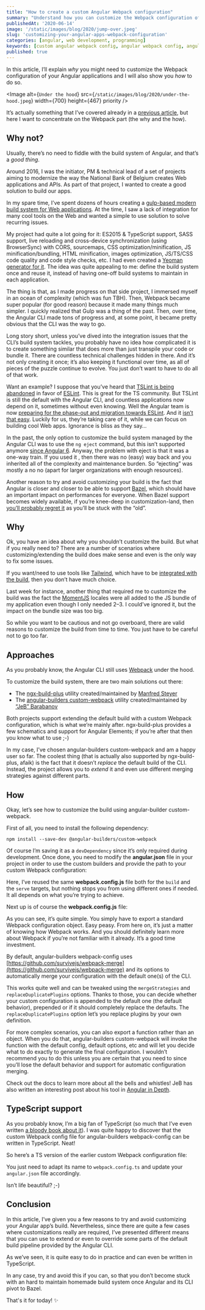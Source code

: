```yaml
---
title: "How to create a custom Angular Webpack configuration"
summary: "Understand how you can customize the Webpack configuration of your Angular applications."
publishedAt: '2020-06-14'
image: '/static/images/blog/2020/jump-over.jpeg'
slug: 'customizing-your-angular-apps-webpack-configuration'
categories: [angular, web development, programming]
keywords: [custom angular webpack config, angular webpack config, angular]
published: true
---
```


In this article, I’ll explain _why_ you might need to customize the Webpack configuration of your Angular applications and I will also show you _how_ to do so.

<Image
  alt={`Under the hood`}
  src={`/static/images/blog/2020/under-the-hood.jpeg`}
  width={700}
  height={467}
  priority
/>

It’s actually something that I’ve covered already in a [previous article](https://medium.com/javascript-in-plain-english/adding-tailwind-support-to-a-nrwl-nx-workspace-with-angular-and-storybook-bf890ea882e), but here I want to concentrate on the Webpack part (the why and the how).

## Why not?

Usually, there’s no need to fiddle with the build system of Angular, and that’s a _good thing_.

Around 2016, I was the initiator, PM & technical lead of a set of projects aiming to modernize the way the National Bank of Belgium creates Web applications and APIs. As part of that project, I wanted to create a good solution to build our apps.

In my spare time, I’ve spent dozens of hours creating a [gulp-based modern build system for Web applications](https://github.com/dsebastien/modernWebDevBuild). At the time, I saw a lack of integration for many cool tools on the Web and wanted a simple to use solution to solve recurring issues.

My project had quite a lot going for it: ES2015 & TypeScript support, SASS support, live reloading and cross-device synchronization (using BrowserSync) with CORS, sourcemaps, CSS optimization/minification, JS minification/bundling, HTML minification, images optimization, JS/TS/CSS code quality and code style checks, etc. I had even created a [Yeoman generator for it](https://github.com/dsebastien/modernWebDevGenerator). The idea was quite appealing to me: define the build system once and reuse it, instead of having one-off build systems to maintain in each application.

The thing is that, as I made progress on that side project, I immersed myself in an ocean of complexity (which was fun TBH). Then, Webpack became super popular (for good reason) because it made many things much simpler. I quickly realized that Gulp was a thing of the past. Then, over time, the Angular CLI made tons of progress and, at some point, it became pretty obvious that the CLI was the way to go.

Long story short, unless you’ve dived into the integration issues that the CLI’s build system tackles, you probably have no idea how complicated it is to create something similar that does more than just transpile your code or bundle it. There are countless technical challenges hidden in there. And it’s not only creating it once; it’s also keeping it functional over time, as all of pieces of the puzzle continue to evolve. You just don’t want to have to do all of that work.

Want an example? I suppose that you’ve heard that [TSLint is being abandoned](https://github.com/palantir/tslint/issues/4534) in favor of [ESLint](https://eslint.org/). This is great for the TS community. But TSLint is still the default with the Angular CLI, and countless applications now depend on it, sometimes without even knowing. Well the Angular team is now [preparing for the phase-out and migration towards ESLint](https://github.com/angular/angular-cli/issues/13732). And it [isn’t that easy](https://github.com/angular/angular-cli/issues/13732#issuecomment-575796158). Luckily for us, they’re taking care of it, while we can focus on building cool Web apps. Ignorance is bliss as they say…

In the past, the only option to customize the build system managed by the Angular CLI was to use the `ng eject` command, but this isn’t supported anymore [since Angular 6](https://github.com/angular/angular-cli/issues/10618). Anyway, the problem with eject is that it was a one-way train. If you used it , then there was no (easy) way back and you inherited all of the complexity and maintenance burden. So “ejecting” was mostly a no no (apart for larger organizations with enough resources).

Another reason to try and avoid customizing your build is the fact that Angular is closer and closer to be able to support [Bazel](https://bazel.build/), which should have an important impact on performances for everyone. When Bazel support becomes widely available, if you’re knee-deep in customization-land, then [you’ll probably regret it](https://medium.com/@martindzejky/from-custom-webpack-build-to-angular-cli-9d87c3da6925) as you’ll be stuck with the “old”.

## Why

Ok, you have an idea about why you shouldn’t customize the build. But what if you really need to? There are a number of scenarios where customizing/extending the build does make sense and even is the only way to fix some issues.

If you want/need to use tools like [Tailwind](https://tailwindcss.com/), which have to be [integrated with the build](https://medium.com/javascript-in-plain-english/adding-tailwind-support-to-a-nrwl-nx-workspace-with-angular-and-storybook-bf890ea882e), then you don’t have much choice.

Last week for instance, another thing that required me to customize the build was the fact the [MomentJS](https://momentjs.com/) locales were all added to the JS bundle of my application even though I only needed 2–3. I could’ve ignored it, but the impact on the bundle size was too big.

So while you want to be cautious and not go overboard, there are valid reasons to customize the build from time to time. You just have to be careful not to go too far.

## Approaches

As you probably know, the Angular CLI still uses [Webpack](https://webpack.js.org/) under the hood.

To customize the build system, there are two main solutions out there:

* The [ngx-build-plus](https://github.com/manfredsteyer/ngx-build-plus) utility created/maintained by [Manfred Steyer](https://twitter.com/ManfredSteyer?ref_src=twsrc%5Egoogle%7Ctwcamp%5Eserp%7Ctwgr%5Eauthor)
* The [angular-builders custom-webpack](https://github.com/just-jeb/angular-builders) utility created/maintained by [“JeB” Barabanov](https://twitter.com/_Just_JeB_)

Both projects support extending the default build with a custom Webpack configuration, which is what we’re mainly after. ngx-build-plus provides a few schematics and support for Angular Elements; if you’re after that then you know what to use ;-)

In my case, I’ve chosen angular-builders custom-webpack and am a happy user so far. The coolest thing (that is actually also supported by ngx-build-plus, afaik) is the fact that it doesn’t _replace_ the default build of the CLI. Instead, the project allows you to _extend_ it and even use different merging strategies against different parts.

## How

Okay, let’s see how to customize the build using angular-builder custom-webpack.

First of all, you need to install the following dependency:

```
npm install --save-dev @angular-builders/custom-webpack
```

Of course I’m saving it as a `devDependency` since it’s only required during development. Once done, you need to modify the **angular.json** file in your project in order to use the custom builders and provide the path to your custom Webpack configuration:

<Gist gistLink="dsebastien/edd2d2196ddb05f93a84621f1aeb9b4d" />

Here, I’ve reused the same **webpack.config.js** file both for the `build` and the `serve` targets, but nothing stops you from using different ones if needed. It all depends on what you’re trying to achieve.

Next up is of course the **webpack.config.js** file:

<Gist gistLink="dsebastien/bd9ce45afd8dd3a39da884702b4f545b" />

As you can see, it’s quite simple. You simply have to export a standard Webpack configuration object. Easy peasy. From here on, it’s just a matter of knowing how Webpack works. And you should definitely learn more about Webpack if you’re not familiar with it already. It’s a good time investment.

By default, angular-builders webpack-config uses [https://github.com/survivejs/webpack-merge](https://github.com/survivejs/webpack-merge) and its options to automatically merge your configuration with the default one(s) of the CLI.

This works quite well and can be tweaked using the `mergeStrategies` and `replaceDuplicatePlugins` options. Thanks to those, you can decide whether your custom configuration is appended to the default one (the default behavior), prepended or if it should completely replace the defaults. The `replaceDuplicatePlugins` option let’s you replace plugins by your own definition.

For more complex scenarios, you can also export a function rather than an object. When you do that, angular-builders custom-webpack will invoke the function with the default config, default options, etc and will let you decide what to do exactly to generate the final configuration. I wouldn’t recommend you to do this unless you are certain that you need to since you’ll lose the default behavior and support for automatic configuration merging.

Check out the docs to learn more about all the bells and whistles! JeB has also written an interesting post about his tool in [Angular in Depth](https://medium.com/angular-in-depth/customizing-angular-cli-build-an-alternative-to-ng-eject-v2-c655768b48cc).

## TypeScript support

As you probably know, I’m a big fan of TypeScript (so much that I’ve even written [a bloody book about it](https://www.amazon.fr/Learn-TypeScript-Building-Applications-understanding-ebook/dp/B081FB89BL)). I was quite happy to discover that the custom Webpack config file for angular-builders webpack-config can be written in TypeScript. Neat!

So here’s a TS version of the earlier custom Webpack configuration file:

<Gist gistLink="dsebastien/ee0231acbc975329c908ed4cffe73669" />

You just need to adapt its name to `webpack.config.ts` and update your `angular.json` file accordingly.

Isn’t life beautiful? ;-)

## Conclusion

In this article, I’ve given you a few reasons to try and avoid customizing your Angular app’s build. Nevertheless, since there are quite a few cases where customizations really are required, I’ve presented different means that you can use to extend or even to override some parts of the default build pipeline provided by the Angular CLI.

As we’ve seen, it is quite easy to do in practice and can even be written in TypeScript.

In any case, try and avoid this if you can, so that you don’t become stuck with an hard to maintain homemade build system once Angular and its CLI pivot to Bazel.

That's it for today! ✨

<BlogPostSignature />
